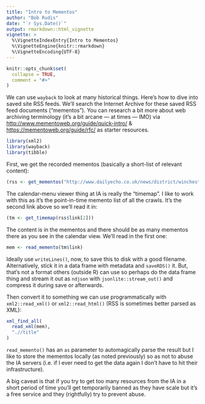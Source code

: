 ```yaml
---
title: "Intro to Mementos"
author: "Bob Rudis"
date: "`r Sys.Date()`"
output: rmarkdown::html_vignette
vignette: >
  %\VignetteIndexEntry{Intro to Mementos}
  %\VignetteEngine{knitr::rmarkdown}
  %\VignetteEncoding{UTF-8}
---
```


```r
knitr::opts_chunk$set(
  collapse = TRUE,
  comment = "#>"
)
```

We can use `wayback` to look at many historical things. Here's how to dive into saved site RSS feeds. We'll search the Internet Archive for these saved RSS feed documents ("mementos"). You can research a bit more about web archiving terminology (it's a bit arcane --- at times --- IMO) via <http://www.mementoweb.org/guide/quick-intro/> & <https://mementoweb.org/guide/rfc/> as starter resources.

```r
library(xml2)
library(wayback) 
library(tibble) 
```

First, we get the recorded mementos (basically a short-list of relevant content):

```r
(rss <- get_mementos("http://www.dailyecho.co.uk/news/district/winchester/rss/"))
```

The calendar-menu viewer thing at IA is really the "timemap". I like to work with this as it's the point-in-time memento list of all the crawls. It's the second link above so we'll read it in:
    
```r
(tm <- get_timemap(rss$link[2]))
```

The content is in the mementos and there should be as many mementos there as you see in the calendar view. We'll read in the first one:
    
```r
mem <- read_memento(tm$link)
```

Ideally use `writeLines()`, now, to save this to disk with a good filename. Alternatively, stick it in a data frame with metadata and `saveRDS()` it. But, that's not a format others (outside R) can use so perhaps do the data frame thing and stream it out as `ndjson` with `jsonlite::stream_out()` and compress it during save or afterwards.
    
Then convert it to something we can use programmatically with `xml2::read_xml()` or `xml2::read_html()` (RSS is sometimes better parsed as XML):

```r
xml_find_all(
  read_xml(mem),
  ".//title"
)
```

`read_memento()` has an `as` parameter to automagically parse the result but I like to store the mementos locally (as noted previously) so as not to abuse the IA servers (i.e. if I ever need to get the data again I don't have to hit their infrastructure).

A big caveat is that if you try to get too many resources from the IA in a short period of time you'll get temporarily banned as they have scale but it's a free service and they (rightfully) try to prevent abuse.
